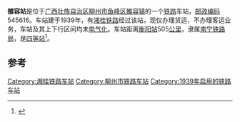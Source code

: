 {{noteTA
|1=zh-cn:始发车次; zh-hk:列車班次;
|2=zh-cn:车次; zh-hk:班次;
}}
{{Infobox China railway station
|车站名称 = 雒容站
|图片 = China Railways DF4C 4274 20161028 01.jpg
|图片介绍 = 配属[[南宁机务段|南宁机务段]]的[[东风4C型柴油机车|东风4C型]]4274号内燃机车牵引[[货物列车|货物列车]]进入雒容站
|其他名称 = 
|车站拼音 = Luorong
|英文名称 = Luorong Railway Station
|车站地址 = [[广西壮族自治区|广西壮族自治区]][[柳州市|柳州市]][[鹿寨县|鹿寨县]]
|归属 = [[南宁铁路局|南宁铁路局]]
|车站等级 = [[四等站_(中铁)|四等站]]
|线路 = [[湘桂铁路|湘桂铁路]]
}}
'''雒容站'''是位于[[广西壮族自治区|广西壮族自治区]][[柳州市|柳州市]][[鱼峰区|鱼峰区]][[雒容镇|雒容镇]]的一个[[铁路|铁路]]车站，[[邮政编码|邮政编码]]545616。车站建于1939年，有[[湘桂铁路|湘桂铁路]]经过该站，现仅办理货运，不办理客运业务，车站及其上下行区间均未[[电气化|电气化]]。车站距离[[衡阳站|衡阳站]]505[[公里|公里]]，隶属[[南宁铁路局|南宁铁路局]]，是[[四等站_(中铁)|四等站]]<ref>{{Cite book|title=中国铁路站名词典|last=孙本祥主编|first=|publisher=北京：[[中国铁道出版社|中国铁道出版社]]|year=2003.04|isbn=7-113-03941-3|location=|pages=480}}</ref>。

==参考==
{{reflist}}

{{start rail box}}
{{s-inop|[[对亭站|对亭站]]}}
{{s-line|[[湘桂铁路|湘桂铁路]]}}
{{s-inop|[[洛埠站|洛埠站]]}}
{{end box}}
{{湘桂铁路}}

[[Category:湘桂铁路车站|Category:湘桂铁路车站]]
[[Category:柳州市铁路车站|Category:柳州市铁路车站]]
[[Category:1939年启用的铁路车站|Category:1939年启用的铁路车站]]


{{铁路车站小作品}}
{{广西小作品}}